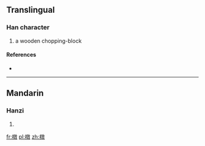 ==Translingual==

===Han character===
{{Han char|rn=75|rad=木|as=12|sn=16|four=4894<sub>0</sub>|canj=木卜木大 (DYDK)}}

# a wooden chopping-block

====References====
* {{Han ref|kx=0553.170|dkj=15541|dj=0942.040|hdz=21294.110|uh=6A54|ud=27220|bh=E9D3|bd=59859}}

----

==Mandarin==

===Hanzi===
{{cmn-hanzi|pin=[[tuí]] ([[tui2]])|wg=t'ui<sup>2</sup>}}

# {{defn|lang=cmn|sort=木12}}

[[fr:橔]]
[[pl:橔]]
[[zh:橔]]